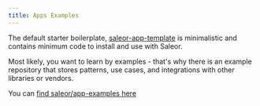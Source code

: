 ```yaml
---
title: Apps Examples
---
```


The default starter boilerplate, [saleor-app-template](./app-template.mdx) is minimalistic and contains minimum code to install and use with Saleor.

Most likely, you want to learn by examples - that's why there is an example repository that stores patterns, use cases, and integrations with other libraries or vendors.

You can [find saleor/app-examples here](https://github.com/saleor/app-examples)
